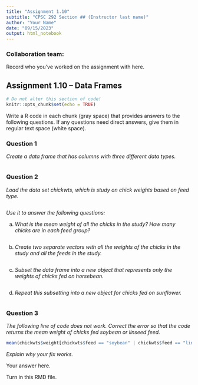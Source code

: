 ```yaml
---
title: "Assignment 1.10"
subtitle: "CPSC 292 Section ## (Instructor last name)"
author: "Your Name"
date: "09/15/2023"
output: html_notebook
---
```


### Collaboration team: 

Record who you've worked on the assignment with here. 


## Assignment 1.10 -- Data Frames

```r
# Do not alter this section of code!
knitr::opts_chunk$set(echo = TRUE)
```

Write a R code in each chunk (gray space) that provides answers to the following questions. If any questions need direct answers, give them in regular text space (white space).

### Question 1

*Create a data frame that has columns with three different data types.*

```r

```

### Question 2

*Load the data set chickwts, which is study on chick weights based on feed type.*

```r

```

*Use it to answer the following questions:*

  a. *What is the mean weight of all the chicks in the study? How many chicks are in each feed group?*
  
```r

```
  
  b. *Create two separate vectors with all the weights of the chicks in the study and all the feeds in the study.*
  
```r

```
  
  c. *Subset the data frame into a new object that represents only the weights of chicks fed on horsebean.*
  
```r

```

  d. *Repeat this subsetting into a new object for chicks fed on sunflower.*
  
```r

```

### Question 3

*The following line of code does not work. Correct the error so that the code returns the mean weight of chicks fed soybean or linseed feed.*
```r
mean(chickwts$weight[chickwts$feed == "soybean" | chickwts$feed == "linseed",])
```

*Explain why your fix works.*

Your answer here. 

Turn in this RMD file.